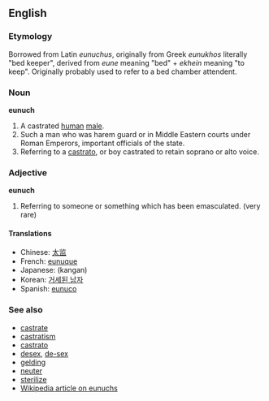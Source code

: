 ==English==
=== Etymology ===
Borrowed from Latin ''eunuchus'', originally from Greek ''eunukhos'' literally "bed keeper", derived from ''eune'' meaning "bed" + ''ekhein'' meaning "to keep". Originally probably used to refer to a bed chamber attendent.

===Noun===
'''eunuch'''

# A castrated [[human]] [[male]].
# Such a man who was harem guard or in Middle Eastern courts under Roman Emperors, important officials of the state.
# Referring to a [[castrato]], or boy castrated to retain soprano or alto voice.

===Adjective===
'''eunuch'''

#Referring to someone or something which has been emasculated. (very rare)

==== Translations ====
*Chinese: [[太监]]
*French: [[eunuque]]
*Japanese: (kangan)
*Korean:  [[거세된 남자]]
*Spanish: [[eunuco]]

=== See also ===
*[[castrate]]
*[[castratism]]
*[[castrato]]
*[[desex]], [[de-sex]]
*[[gelding]]
*[[neuter]]
*[[sterilize]]
*[[w:Eunuch|Wikipedia article on eunuchs]]